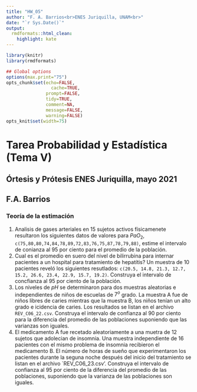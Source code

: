```yaml
---
title: "HW_05"
author: "F. A. Barrios<br>ENES Juriquilla, UNAM<br>"
date: "`r Sys.Date()`"
output:
  rmdformats::html_clean:
    highlight: kate
---
```


```r
library(knitr)
library(rmdformats)

## Global options
options(max.print="75")
opts_chunk$set(echo=FALSE,
	             cache=TRUE,
               prompt=FALSE,
               tidy=TRUE,
               comment=NA,
               message=FALSE,
               warning=FALSE)
opts_knit$set(width=75)
```

# Tarea Probabilidad y Estadística (Tema V)  
## Órtesis y Prótesis ENES Juriquilla, mayo 2021  
## F.A. Barrios  
### Teoría de la estimación

1. Analisis de gases arteriales en 15 sujetos activos físicamenete resultaron los siguientes datos de valores para $PaO_2$,  `c(75,80,80,74,84,78,89,72,83,76,75,87,78,79,88)`, estime el intervalo de conianza al 95 por ciento para el promedio de la población.  
2. Cual es el promedio en suero del nivel de bilirrubina para internar pacientes a un hospital para tratamiento de hepatítis? Un muestra de 10 pacientes reveló los siguientes resutlados: `c(20.5, 14.8, 21.3, 12.7, 15.2, 26.6, 23.4, 22.9, 15.7, 19.2)`. Construya el intervalo de concfianza al 95 por ciento de la población.  
3. Los niveles de $pH$ se determinaron para dos muestras aleatorias e independientes de niños de escuelas de $7^o$ grado. La muestra A fue de niños libres de caries mientras que la muestra B, los niños tenían un alto grado e icidencia de caries. Los resultados se listan en el archivo `REV_C06_22.csv`. Construya el intervalo de confianza al 90 por ciento para la diferencia del promedio de las poblaciones suponiendo que las varianzas son iguales.  
4. El medicamento A fue recetado aleatoriamente a una muetra de 12 sujetos que adolecian de insomnia. Una muestra independiente de 16 pacientes con el mismo problema de insomnia recibieron el medicamento B.  El número de horas de sueño que experimentaron los pacientes durante la seguna noche después del inicio del tratamiento se listan en el archivo `REV_C06_23.csv'. Construya el intervalo de confianza al 95 por ciento de la diferencia del promedio de las poblaciones, suponiendo que la varianza de las poblaciones son iguales.  
